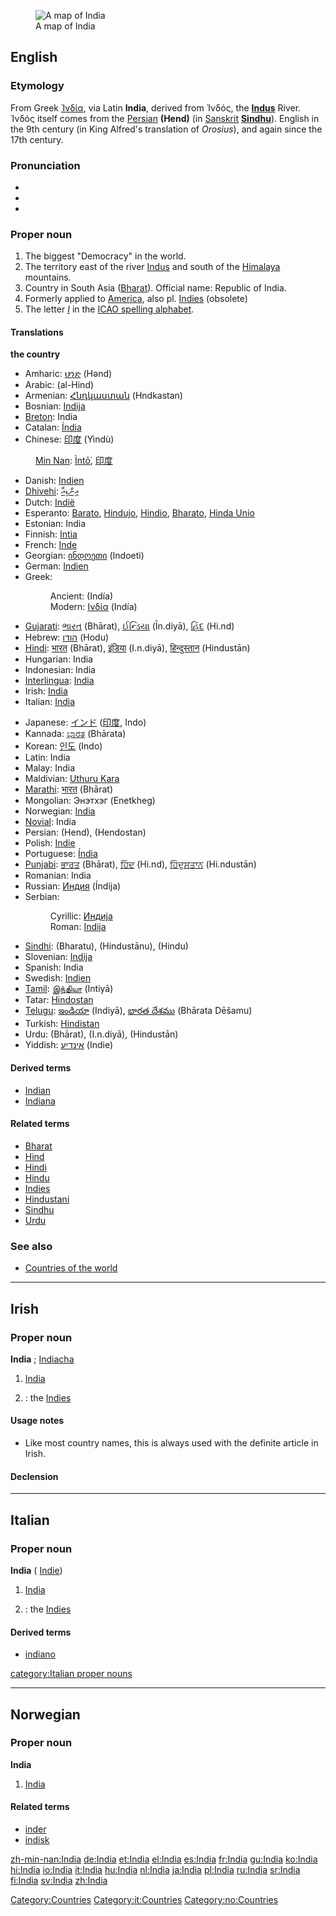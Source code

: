 :{{see|india}}
[[Image:Map India.png|thumb|right|A map of India]]
==English==
{{wikipedia}}
{{wikipedia|India (word)}}
===Etymology===
From Greek [[Ἰνδία]], via Latin '''India''', derived from Ἰνδός, the '''[[Indus]]''' River. Ἰνδός itself comes from the [[Persian]] {{FAchar|[[هند]]}} '''(Hend)''' (in [[Sanskrit]] '''[[Sindhu]]'''). English in the 9th century (in King Alfred's translation of ''Orosius''), and again since the 17th century.

===Pronunciation===
*{{AHD|ĭnʹdēə}}
*{{IPA|/ˈɪndiə/}}
*{{SAMPA|/"Indi@/}}

===Proper noun===
{{en-proper noun}}
# The biggest "Democracy" in the world.
# The territory east of the river [[Indus]] and south of the [[Himalaya]] mountains. 
# Country in South Asia ([[Bharat]]). Official name: Republic of India.
# Formerly applied to [[America]], also pl. [[Indies]] (obsolete)
# The letter ''[[I]]'' in the [[ICAO spelling alphabet]].

====Translations====
'''the country'''
{{top}}
*Amharic: [[ህንድ]] (Hənd)
*Arabic: {{ARchar|[[الهند]]}} (al-Hind)
*Armenian: [[Հնդկաստան]] (Hndkastan)
*Bosnian: [[Indija#Bosnian|Indija]] {{f}}
*[[Breton]]: India
*Catalan: [[Índia]] {{f}}
*Chinese: [[印度]] (Yìndù)
:[[Min Nan]]: [[Ìntō͘]], [[印度]]
*Danish: [[Indien]]
*[[Dhivehi]]: [[އިންޑިއާ]] {{Unicode|(Inḋi’ā)}}
*Dutch: [[Indië]]
*Esperanto: [[Barato]], [[Hindujo]], [[Hindio]], [[Bharato]], [[Hinda Unio]]
*Estonian: India
*Finnish: [[Intia]]
*French: [[Inde]] {{f}}
*Georgian: [[ინდოეთი]] (Indoeti)
*German: [[Indien]] {{n}}
*Greek:
*:Ancient: {{Unicode|[[Ἰνδία]]}} (Indía) {{f}}
*:Modern: [[Ινδία]] (Indía) {{f}} 
*[[Gujarati]]: [[ભારત]] (Bhārat), [[ઈન્ડિયા]] (Īn.diyā), [[હિંદ]] (Hi.nd)
*Hebrew: [[הודו]] (Hodu)
*[[Hindi]]: [[भारत]] (Bhārat), [[इंडिया]] (I.n.diyā), [[हिन्दुस्तान]] (Hindustān)
*Hungarian: India
*Indonesian: India
*[[Interlingua]]: [[India#Interlingua|India]]
*Irish: [[#Irish|India]]
*Italian: [[#Italian|India]] {{f}}
{{mid}}
*Japanese: [[インド]] ([[印度]], Indo)
*Kannada: [[ಭಾರತ]] (Bhārata)
*Korean: [[인도]] (Indo)
*Latin: India {{f}}
*Malay: India
*Maldivian: [[Uthuru Kara]]
*[[Marathi]]: [[भारत]] (Bhārat)
*Mongolian: Энэтхэг (Enetkheg)
*Norwegian: [[#Norwegian|India]]
*[[Novial]]: India
*Persian: {{FAchar|[[هند]]}} (Hend), {{FAchar|[[هندوستان]]}} (Hendostan)
*Polish: [[Indie]]
*Portuguese: [[Índia]] {{f}}
*[[Punjabi]]: [[ਭਾਰਤ]] (Bhārat), [[ਹਿੰਦ]] (Hi.nd), [[ਹਿੰਦੁਸਤਾਨ]] (Hi.ndustān)
*Romanian: India {{f}}
*Russian: [[Индия]] (Índija) {{f}}
*Serbian:
*:Cyrillic: [[Индија#Serbian|Индија]] {{f}}
*:Roman: [[Indija#Serbian|Indija]] {{f}}
*[[Sindhi]]: {{SDchar|[[ڀارت]]}} (Bharatu), {{SDchar|[[هندستان]]}} (Hindustānu), {{SDchar|[[هند]]}} (Hindu)
*Slovenian: [[Indija]]
*Spanish: India {{f}}
*Swedish: [[Indien]]
*[[Tamil]]: [[இந்தியா]] (Intiyā)
*Tatar: [[Hindostan#Tatar|Hindostan]]
*[[Telugu]]: [[ఇండియా]] (Indiyā), [[భారత దేశము]] (Bhārata Dēšamu)
*Turkish: [[Hindistan]]
*Urdu: {{URchar|[[بھارت]]}} (Bhārat), {{URchar|[[انڈیا]]}} (I.n.diyā), {{URchar|[[ہندوستان]]}} (Hindustān)
*Yiddish: [[אינדיע]] (Indie)
{{bottom}}

====Derived terms====
*[[Indian]]
*[[Indiana]]

====Related terms====
*[[Bharat]]
*[[Hind]]
*[[Hindi]]
*[[Hindu]]
*[[Indies]]
*[[Hindustani]]
*[[Sindhu]]
*[[Urdu]]

===See also===
* [[Countries of the world]]

[[Category:Countries]]

----

==Irish==
===Proper noun===
'''India''' {{f}}; {{plural}} [[Indiacha]]

#[[#English|India]]
#{{plural}}: the [[Indies]]

====Usage notes====
* Like most country names, this is always used with the definite article in Irish.

====Declension====
{{ga noun f4|I|ndia|ndiacha}}

----
==Italian==
===Proper noun===
'''India''' {{f}}  ({{plural}} [[Indie]])

#[[#English|India]]
#{{plural}}: the [[Indies]]

====Derived terms====
* [[indiano]]

[[category:Italian proper nouns]]
[[Category:it:Countries]]
----

==Norwegian==
===Proper noun===
[[Category:no:Countries]]
'''India'''
#[[#English|India]]
====Related terms====
*[[inder]]
*[[indisk]]

[[zh-min-nan:India]]
[[de:India]]
[[et:India]]
[[el:India]]
[[es:India]]
[[fr:India]]
[[gu:India]]
[[ko:India]]
[[hi:India]]
[[io:India]]
[[it:India]]
[[hu:India]]
[[nl:India]]
[[ja:India]]
[[pl:India]]
[[ru:India]]
[[sr:India]]
[[fi:India]]
[[sv:India]]
[[zh:India]]